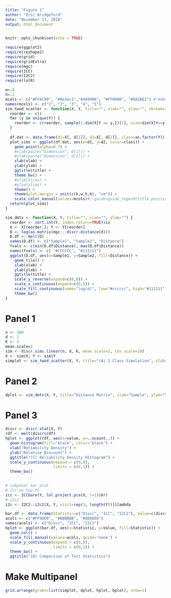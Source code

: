 ```yaml
---
title: "Figure 1"
author: "Eric Bridgeford"
date: "November 11, 2018"
output: html_document
---
```


```r
knitr::opts_chunk$set(echo = TRUE)
```

```r
require(ggplot2)
require(reshape2)
require(grid)
require(gridExtra)
require(mgc)
require(ICC)
require(I2C2)
require(lolR)
```

```r
w=.8
h=.2
mcols <- c("#FF8C00", "#0e3ec1","#469990", "#FF0000", "#8A2BE2") #"#8B4513")
names(mcols) <- c("1", "2", "3", "4", "5")
sim_twod_scatter <- function(X, Y, title="", xlab="", ylab="", nbreaks=4, d=c(1, 2)) {
  reorder <- c()
  for (y in unique(Y)) {
    reorder <- c(reorder, sample(1:dim(X[Y == y,])[1], size=dim(X[Y==y,])[1], replace=FALSE))
  }
  
  df.dat <- data.frame(d1=X[, d[1]], d2=X[, d[2]], class=as.factor(Y))
  plot_sims <- ggplot(df.dat, aes(x=d1, y=d2, color=class)) +
    geom_point(alpha=0.7) +
    #xlab(paste("Dimension", d[1])) +
    #ylab(paste("Dimension", d[2])) +
    xlab(xlab) +
    ylab(ylab) +
    ggtitle(title) +
    theme_bw() +
    #xlim(xlims) +
    #ylim(ylims) +
    theme() +
    theme(plot.margin = unit(c(h,w,h,h), "cm")) +
    scale_color_manual(values=mcols)#, guide=guide_legend(title.position="top", title.hjust = .5))
  return(plot_sims)
}

sim_dmtx <- function(X, Y, title="", xlab="", ylab="") {
  reorder <- sort.int(Y, index.return=TRUE)$ix
  X <- X[reorder,]; Y <- Y[reorder]
  D <- log(as.matrix(mgc:::discr.distance(X)))
  D.df <- melt(D)
  names(D.df) <- c("Sample1", "Sample2", "Distance")
  fvals <- c(min(D.df$Distance), max(D.df$Distance))
  names(fvals) <- c( "#CCCCCC", "#111111")
  ggplot(D.df, aes(x=Sample1, y=Sample2, fill=Distance)) +
    geom_tile() +
    xlab(xlab) +
    ylab(ylab) +
    ggtitle(title) +
    scale_y_reverse(expand=c(0,0)) +
    scale_x_continuous(expand=c(0,0)) +
    scale_fill_continuous(name="log(d)", low="#cccccc", high="#111111") +
    theme_bw()
}
```

# Panel 1

```r
n <- 300
d <- 2
K <- 2
mean.scale=2
sim <- discr.sims.linear(n, d, K, mean.scale=2, cov.scale=10)
X <- sim$X; Y <- sim$Y
simplot <- sim_twod_scatter(X, Y, title="(A) 2 Class Simulation", xlab="Magnitude", ylab="Magnitude")
```

# Panel 2

```r
dplot <- sim_dmtx(X, Y, title="Distance Matrix", xlab="Sample", ylab="Sample")
```

# Panel 3
```r
discr <- discr.stat(X, Y)
rdf <- melt(discr$rdf)
hplot <- ggplot(rdf, aes(x=value, y=..ncount..)) +
  geom_histogram(fill='black', color='black') +
  xlab("Reliability Density") +
  ylab("Relative Bincount") +
  ggtitle("(C) Reliability Density Histogram") +
  scale_y_continuous(expand = c(0,0),
                     limits = c(0,1)) +
  theme_bw()
  

# subpanel bar plot
# icc on top PC
icc <- ICCbare(Y, lol.project.pca(X, r=1)$Xr)
# i2c2
i2c <- I2C2::i2c2(X, Y, visit=rep(1, length(Y)))$lambda

bar.df <- data.frame(Statistic=c("Discr", "ICC", "I2C2"), Value=c(discr$discr, icc, i2c))
acols <- c("#FF0000", "#BBBBBB", "#888888")
names(acols) <- c("Discr", "ICC", "I2C2")
bplot <- ggplot(bar.df, aes(x=Statistic, y=Value, fill=Statistic)) +
  geom_col() +
  scale_fill_manual(values=acols, guide='none') +
  scale_y_continuous(expand = c(0,0),
                     limits = c(0,1)) +
  theme_bw() +
  ggtitle("(D) Comparison of Test Statistics")
```

# Make Multipanel

```r
grid.arrange(grobs=list(simplot, dplot, hplot, bplot), nrow=1)
```
